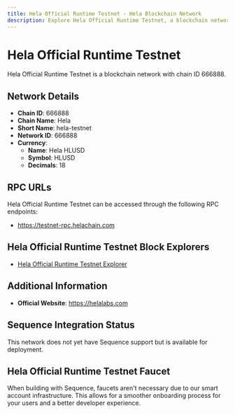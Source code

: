 ```yaml
--- 
title: Hela Official Runtime Testnet - Hela Blockchain Network
description: Explore Hela Official Runtime Testnet, a blockchain network with chain ID 666888. Learn about its native currency, Hela HLUSD, and how to interact with the network.
---
```


# Hela Official Runtime Testnet

Hela Official Runtime Testnet is a blockchain network with chain ID 666888.

## Network Details

- **Chain ID**: 666888
- **Chain Name**: Hela
- **Short Name**: hela-testnet
- **Network ID**: 666888
- **Currency**: 
  - **Name**: Hela HLUSD
  - **Symbol**: HLUSD
  - **Decimals**: 18

## RPC URLs

Hela Official Runtime Testnet can be accessed through the following RPC endpoints:

- https://testnet-rpc.helachain.com

## Hela Official Runtime Testnet Block Explorers

- [Hela Official Runtime Testnet Explorer](https://testnet-blockexplorer.helachain.com)

## Additional Information

- **Official Website**: https://helalabs.com

## Sequence Integration Status

This network does not yet have Sequence support but is available for deployment.

## Hela Official Runtime Testnet Faucet

When building with Sequence, faucets aren't necessary due to our smart account infrastructure. This allows for a smoother onboarding process for your users and a better developer experience.
